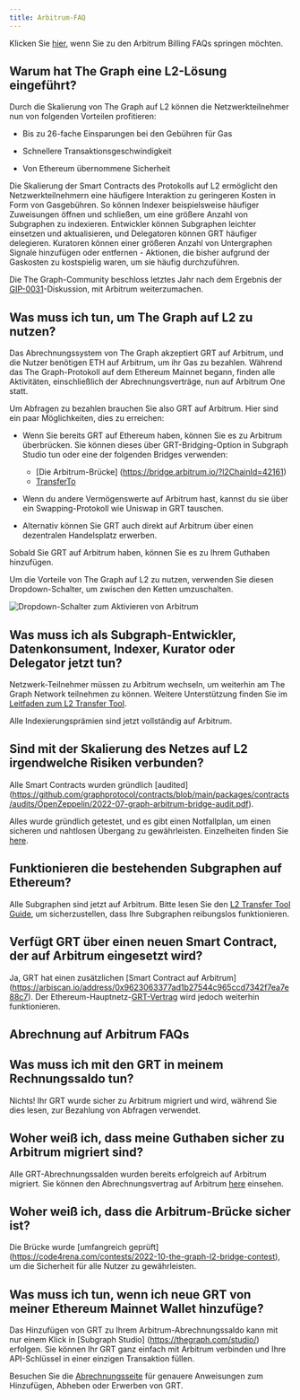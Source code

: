 ```yaml
---
title: Arbitrum-FAQ
---
```


Klicken Sie [hier](#billing-on-arbitrum-faqs), wenn Sie zu den Arbitrum Billing FAQs springen möchten.

## Warum hat The Graph eine L2-Lösung eingeführt?

Durch die Skalierung von The Graph auf L2 können die Netzwerkteilnehmer nun von folgenden Vorteilen profitieren:

- Bis zu 26-fache Einsparungen bei den Gebühren für Gas

- Schnellere Transaktionsgeschwindigkeit

- Von Ethereum übernommene Sicherheit

Die Skalierung der Smart Contracts des Protokolls auf L2 ermöglicht den Netzwerkteilnehmern eine häufigere Interaktion zu geringeren Kosten in Form von Gasgebühren. So können Indexer beispielsweise häufiger Zuweisungen öffnen und schließen, um eine größere Anzahl von Subgraphen zu indexieren. Entwickler können Subgraphen leichter einsetzen und aktualisieren, und Delegatoren können GRT häufiger delegieren. Kuratoren können einer größeren Anzahl von Untergraphen Signale hinzufügen oder entfernen - Aktionen, die bisher aufgrund der Gaskosten zu kostspielig waren, um sie häufig durchzuführen.

Die The Graph-Community beschloss letztes Jahr nach dem Ergebnis der [GIP-0031](https://forum.thegraph.com/t/gip-0031-arbitrum-grt-bridge/3305)-Diskussion, mit Arbitrum weiterzumachen.

## Was muss ich tun, um The Graph auf L2 zu nutzen?

Das Abrechnungssystem von The Graph akzeptiert GRT auf Arbitrum, und die Nutzer benötigen ETH auf Arbitrum, um ihr Gas zu bezahlen. Während das The Graph-Protokoll auf dem Ethereum Mainnet begann, finden alle Aktivitäten, einschließlich der Abrechnungsverträge, nun auf Arbitrum One statt.

Um Abfragen zu bezahlen brauchen Sie also GRT auf Arbitrum. Hier sind ein paar Möglichkeiten, dies zu erreichen:

- Wenn Sie bereits GRT auf Ethereum haben, können Sie es zu Arbitrum überbrücken. Sie können dieses über GRT-Bridging-Option in Subgraph Studio tun oder eine der folgenden Bridges verwenden:

  - [Die Arbitrum-Brücke] (https://bridge.arbitrum.io/?l2ChainId=42161)
  - [TransferTo](https://transferto.xyz/swap)

- Wenn du andere Vermögenswerte auf Arbitrum hast, kannst du sie über ein Swapping-Protokoll wie Uniswap in GRT tauschen.

- Alternativ können Sie GRT auch direkt auf Arbitrum über einen dezentralen Handelsplatz erwerben.

Sobald Sie GRT auf Arbitrum haben, können Sie es zu Ihrem Guthaben hinzufügen.

Um die Vorteile von The Graph auf L2 zu nutzen, verwenden Sie diesen Dropdown-Schalter, um zwischen den Ketten umzuschalten.

![Dropdown-Schalter zum Aktivieren von Arbitrum](/img/arbitrum-screenshot-toggle.png)

## Was muss ich als Subgraph-Entwickler, Datenkonsument, Indexer, Kurator oder Delegator jetzt tun?

Netzwerk-Teilnehmer müssen zu Arbitrum wechseln, um weiterhin am The Graph Network teilnehmen zu können. Weitere Unterstützung finden Sie im [Leitfaden zum L2 Transfer Tool](/archived/arbitrum/l2-transfer-tools-guide/).

Alle Indexierungsprämien sind jetzt vollständig auf Arbitrum.

## Sind mit der Skalierung des Netzes auf L2 irgendwelche Risiken verbunden?

Alle Smart Contracts wurden gründlich [audited] (https://github.com/graphprotocol/contracts/blob/main/packages/contracts/audits/OpenZeppelin/2022-07-graph-arbitrum-bridge-audit.pdf).

Alles wurde gründlich getestet, und es gibt einen Notfallplan, um einen sicheren und nahtlosen Übergang zu gewährleisten. Einzelheiten finden Sie [here](https://forum.thegraph.com/t/gip-0037-the-graph-arbitrum-deployment-with-linear-rewards-minted-in-l2/3551#risks-and-security-considerations-20).

## Funktionieren die bestehenden Subgraphen auf Ethereum?

Alle Subgraphen sind jetzt auf Arbitrum. Bitte lesen Sie den [L2 Transfer Tool Guide](/archived/arbitrum/l2-transfer-tools-guide/), um sicherzustellen, dass Ihre Subgraphen reibungslos funktionieren.

## Verfügt GRT über einen neuen Smart Contract, der auf Arbitrum eingesetzt wird?

Ja, GRT hat einen zusätzlichen [Smart Contract auf Arbitrum] (https://arbiscan.io/address/0x9623063377ad1b27544c965ccd7342f7ea7e88c7). Der Ethereum-Hauptnetz-[GRT-Vertrag](https://etherscan.io/token/0xc944e90c64b2c07662a292be6244bdf05cda44a7) wird jedoch weiterhin funktionieren.

## Abrechnung auf Arbitrum FAQs

## Was muss ich mit den GRT in meinem Rechnungssaldo tun?

Nichts! Ihr GRT wurde sicher zu Arbitrum migriert und wird, während Sie dies lesen, zur Bezahlung von Abfragen verwendet.

## Woher weiß ich, dass meine Guthaben sicher zu Arbitrum migriert sind?

Alle GRT-Abrechnungssalden wurden bereits erfolgreich auf Arbitrum migriert. Sie können den Abrechnungsvertrag auf Arbitrum [here](https://arbiscan.io/address/0x1B07D3344188908Fb6DEcEac381f3eE63C48477a) einsehen.

## Woher weiß ich, dass die Arbitrum-Brücke sicher ist?

Die Brücke wurde [umfangreich geprüft] (https://code4rena.com/contests/2022-10-the-graph-l2-bridge-contest), um die Sicherheit für alle Nutzer zu gewährleisten.

## Was muss ich tun, wenn ich neue GRT von meiner Ethereum Mainnet Wallet hinzufüge?

Das Hinzufügen von GRT zu Ihrem Arbitrum-Abrechnungssaldo kann mit nur einem Klick in [Subgraph Studio] (https://thegraph.com/studio/) erfolgen. Sie können Ihr GRT ganz einfach mit Arbitrum verbinden und Ihre API-Schlüssel in einer einzigen Transaktion füllen.

Besuchen Sie die [Abrechnungsseite](/subgraphs/billing/) für genauere Anweisungen zum Hinzufügen, Abheben oder Erwerben von GRT.
